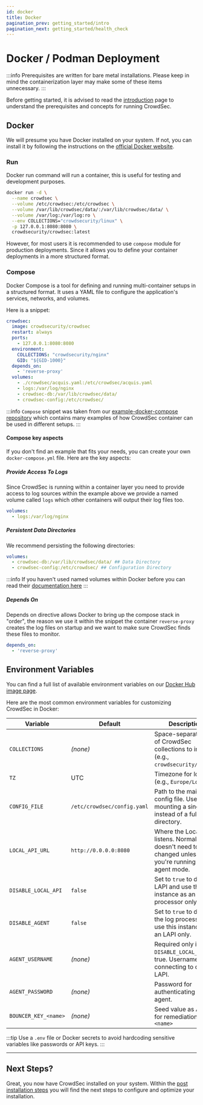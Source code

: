```yaml
---
id: docker
title: Docker
pagination_prev: getting_started/intro
pagination_next: getting_started/health_check
---
```


# Docker / Podman Deployment

:::info
Prerequisites are written for bare metal installations. Please keep in mind the containerization layer may make some of these items unnecessary.
:::

Before getting started, it is advised to read the [introduction](/unversioned/getting_started/introduction.mdx) page to understand the prerequisites and concepts for running CrowdSec.

## Docker

We will presume you have Docker installed on your system. If not, you can install it by following the instructions on the [official Docker website](https://docs.docker.com/get-docker/).

### Run

Docker run command will run a container, this is useful for testing and development purposes.

```bash
docker run -d \
  --name crowdsec \
  --volume /etc/crowdsec:/etc/crowdsec \
  --volume /var/lib/crowdsec/data/:/var/lib/crowdsec/data/ \
  --volume /var/log:/var/log:ro \
  --env COLLECTIONS="crowdsecurity/linux" \
  -p 127.0.0.1:8080:8080 \
  crowdsecurity/crowdsec:latest
```

However, for most users it is recommended to use `compose` module for production deployments. Since it allows you to define your container deployments in a more structured format.

### Compose

Docker Compose is a tool for defining and running multi-container setups in a structured format. It uses a YAML file to configure the application's services, networks, and volumes.

Here is a snippet:

```yaml
crowdsec:
  image: crowdsecurity/crowdsec
  restart: always
  ports:
    - 127.0.0.1:8080:8080
  environment:
    COLLECTIONS: "crowdsecurity/nginx"
    GID: "${GID-1000}"
  depends_on:
    - 'reverse-proxy'
  volumes:
    - ./crowdsec/acquis.yaml:/etc/crowdsec/acquis.yaml
    - logs:/var/log/nginx
    - crowdsec-db:/var/lib/crowdsec/data/
    - crowdsec-config:/etc/crowdsec/
```

:::info
`Compose` snippet was taken from our [example-docker-compose repository](https://github.com/crowdsecurity/example-docker-compose) which contains many examples of how CrowdSec container can be used in different setups. 
:::

#### Compose key aspects

If you don't find an example that fits your needs, you can create your own `docker-compose.yml` file. Here are the key aspects:

##### Provide Access To Logs

Since CrowdSec is running within a container layer you need to provide access to log sources within the example above we provide a named volume called `logs` which other containers will output their log files too.

```yaml
volumes:
  - logs:/var/log/nginx
```

##### Persistent Data Directories

We recommend persisting the following directories:

```yaml
volumes:
  - crowdsec-db:/var/lib/crowdsec/data/ ## Data Directory
  - crowdsec-config:/etc/crowdsec/ ## Configuration Directory
```

:::info
If you haven't used named volumes within Docker before you can read their [documentation here](https://docs.docker.com/storage/volumes/#use-a-volume-with-docker-compose)
:::

##### Depends On

Depends on directive allows Docker to bring up the compose stack in "order", the reason we use it within the snippet the container `reverse-proxy` creates the log files on startup and we want to make sure CrowdSec finds these files to monitor. 

```yaml
depends_on:
  - 'reverse-proxy'
```

## Environment Variables

You can find a full list of available environment variables on our [Docker Hub image page](https://hub.docker.com/r/crowdsecurity/crowdsec).

Here are the most common environment variables for customizing CrowdSec in Docker:

| Variable            | Default                     | Description |
|---------------------|-----------------------------|-------------|
| `COLLECTIONS`       | *(none)*                    | Space-separated list of CrowdSec collections to install (e.g., `crowdsecurity/nginx`). |
| `TZ`                | UTC                         | Timezone for logs (e.g., `Europe/London`). |
| `CONFIG_FILE`       | `/etc/crowdsec/config.yaml` | Path to the main config file. Useful if mounting a single file instead of a full directory. |
| `LOCAL_API_URL`     | `http://0.0.0.0:8080`        | Where the Local API listens. Normally doesn't need to be changed unless you're running in agent mode. |
| `DISABLE_LOCAL_API` | `false`                     | Set to `true` to disable LAPI and use this instance as an log processor only. |
| `DISABLE_AGENT` | `false`                     | Set to `true` to disable the log processor and use this instance as an LAPI only. |
| `AGENT_USERNAME`    | *(none)*                    | Required only if `DISABLE_LOCAL_API` is true. Username for connecting to central LAPI. |
| `AGENT_PASSWORD`    | *(none)*                    | Password for authenticating the agent. |
| `BOUNCER_KEY_<name>`| *(none)*                    | Seed value as API key for remediation under `<name>` |

:::tip
Use a `.env` file or Docker secrets to avoid hardcoding sensitive variables like passwords or API keys.
:::

---


## Next Steps?

Great, you now have CrowdSec installed on your system. Within the [post installation steps](/getting_started/next_steps.mdx) you will find the next steps to configure and optimize your installation.

